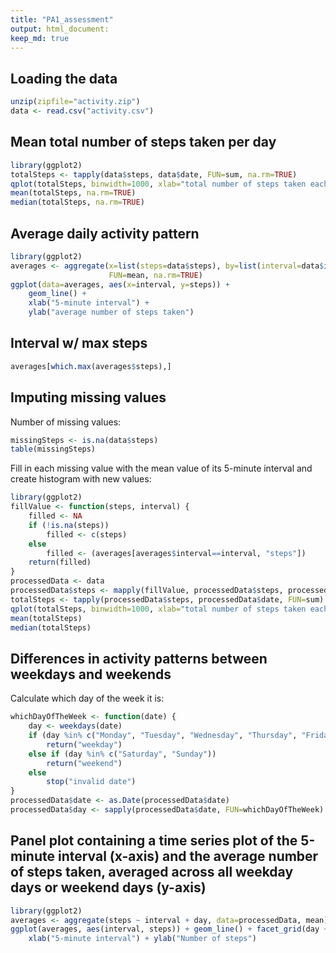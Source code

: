 ```yaml
---
title: "PA1_assessment"
output: html_document:
keep_md: true
---
```


## Loading the data

```r
unzip(zipfile="activity.zip")
data <- read.csv("activity.csv")
```

## Mean total number of steps taken per day

```r
library(ggplot2)
totalSteps <- tapply(data$steps, data$date, FUN=sum, na.rm=TRUE)
qplot(totalSteps, binwidth=1000, xlab="total number of steps taken each day")
mean(totalSteps, na.rm=TRUE)
median(totalSteps, na.rm=TRUE)
```

## Average daily activity pattern

```r
library(ggplot2)
averages <- aggregate(x=list(steps=data$steps), by=list(interval=data$interval),
                      FUN=mean, na.rm=TRUE)
ggplot(data=averages, aes(x=interval, y=steps)) +
    geom_line() +
    xlab("5-minute interval") +
    ylab("average number of steps taken")
```

## Interval w/ max steps

```r
averages[which.max(averages$steps),]
```

## Imputing missing values

Number of missing values:
```r
missingSteps <- is.na(data$steps)
table(missingSteps)
```

Fill in each missing value with the mean value of its 5-minute interval and create histogram with new values:
```r
library(ggplot2)
fillValue <- function(steps, interval) {
    filled <- NA
    if (!is.na(steps))
        filled <- c(steps)
    else
        filled <- (averages[averages$interval==interval, "steps"])
    return(filled)
}
processedData <- data
processedData$steps <- mapply(fillValue, processedData$steps, processedData$interval)
totalSteps <- tapply(processedData$steps, processedData$date, FUN=sum)
qplot(totalSteps, binwidth=1000, xlab="total number of steps taken each day")
mean(totalSteps)
median(totalSteps)
```

## Differences in activity patterns between weekdays and weekends

Calculate which day of the week it is:
```r
whichDayOfTheWeek <- function(date) {
    day <- weekdays(date)
    if (day %in% c("Monday", "Tuesday", "Wednesday", "Thursday", "Friday"))
        return("weekday")
    else if (day %in% c("Saturday", "Sunday"))
        return("weekend")
    else
        stop("invalid date")
}
processedData$date <- as.Date(processedData$date)
processedData$day <- sapply(processedData$date, FUN=whichDayOfTheWeek)
```

## Panel plot containing a time series plot of the 5-minute interval (x-axis) and the average number of steps taken, averaged across all weekday days or weekend days (y-axis)
```r
library(ggplot2)
averages <- aggregate(steps ~ interval + day, data=processedData, mean)
ggplot(averages, aes(interval, steps)) + geom_line() + facet_grid(day ~ .) +
    xlab("5-minute interval") + ylab("Number of steps")
```